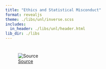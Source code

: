 ```yaml
---
title: "Ethics and Statistical Misconduct"
format: revealjs
theme: ./libs/unl/inverse.scss
includes:
  in_header: ./libs/unl/header.html
lib_dir: ./libs
---
```


# 

![[Source](https://web.archive.org/web/20250331224638/https://www.nbcnews.com/news/world/excel-error-heard-round-world-flna1c9373424)](images/clipboard-414260364.png)

